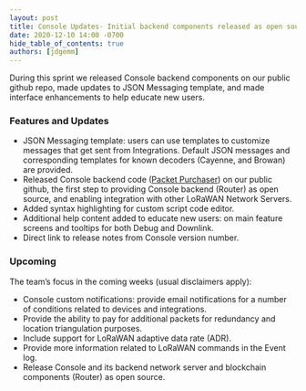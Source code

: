 ```yaml
---
layout: post
title: Console Updates- Initial backend components released as open source
date: 2020-12-10 14:00 -0700
hide_table_of_contents: true
authors: [jdgemm]
---
```


During this sprint we released Console backend components on our public github repo, made updates to
JSON Messaging template, and made interface enhancements to help educate new users.

<!--truncate-->

### Features and Updates

- JSON Messaging template: users can use templates to customize messages that get sent from
  Integrations. Default JSON messages and corresponding templates for known decoders (Cayenne, and
  Browan) are provided.
- Released Console backend code ([Packet Purchaser](https://github.com/helium/packet-purchaser)) on
  our public github, the first step to providing Console backend (Router) as open source, and
  enabling integration with other LoRaWAN Network Servers.
- Added syntax highlighting for custom script code editor.
- Additional help content added to educate new users: on main feature screens and tooltips for both
  Debug and Downlink.
- Direct link to release notes from Console version number.

### Upcoming

The team’s focus in the coming weeks (usual disclaimers apply):

- Console custom notifications: provide email notifications for a number of conditions related to
  devices and integrations.
- Provide the ability to pay for additional packets for redundancy and location triangulation
  purposes.
- Include support for LoRaWAN adaptive data rate (ADR).
- Provide more information related to LoRaWAN commands in the Event log.
- Release Console and its backend network server and blockchain components (Router) as open source.
